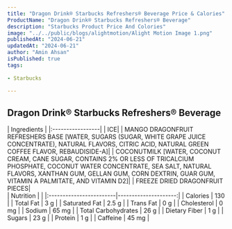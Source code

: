 ```yaml
---
title: "Dragon Drink® Starbucks Refreshers® Beverage Price & Calories"
ProductName: "Dragon Drink® Starbucks Refreshers® Beverage" 
description: "Starbucks Product Price And Colories"
image: "../../public/blogs/alightmotion/Alight Motion Image 1.png"
publishedAt: "2024-06-21"
updatedAt: "2024-06-21"
author: "Amin Ahsan"
isPublished: true
tags:
 
- Starbucks
      
---
```


 
## Dragon Drink® Starbucks Refreshers® Beverage 
  
<div className="tables-container">
  <div className="table-wrapper">
    | Ingredients  |  
    |:-----------------|
    | ICE|
    | MANGO DRAGONFRUIT REFRESHERS BASE [WATER, SUGARS (SUGAR, WHITE GRAPE JUICE CONCENTRATE), NATURAL FLAVORS, CITRIC ACID, NATURAL GREEN COFFEE FLAVOR, REBAUDISIDE-A]|
    | COCONUTMILK [WATER, COCONUT CREAM, CANE SUGAR, CONTAINS 2% OR LESS OF TRICALCIUM PHOSPHATE, COCONUT WATER CONCENTRATE, SEA SALT, NATURAL FLAVORS, XANTHAN GUM, GELLAN GUM, CORN DEXTRIN, GUAR GUM, VITAMIN A PALMITATE, AND VITAMIN D2]|
    | FREEZE DRIED DRAGONFRUIT PIECES|
  </div>
  <div className="table-wrapper">
    | Nutrition               |                      |  
    |:------------------------|---------------------:|
    | Calories                | 130                  |
    | Total Fat               | 3 g                  |
    | Saturated Fat           | 2.5 g                |
    | Trans Fat               | 0 g                  |
    | Cholesterol             | 0 mg                 |
    | Sodium                  | 65 mg                |
    | Total Carbohydrates     | 26 g                 |
    | Dietary Fiber           | 1 g                  |
    | Sugars                  | 23 g                 |
    | Protein                 | 1 g                  |
    | Caffeine                | 45 mg                |
  </div>
</div>
<style jsx>{`
  .tables-container {
    display: flex;
    flex-direction: row;
    gap: 30px;
  }
  .table-wrapper {
    width: 500px; /* Adjust as needed */
  }
  @media (max-width: 768px) {
    .tables-container {
      flex-direction: column;
      gap: 0px; /* Adjust as needed */
    }
    .table-wrapper {
      width: 100%; /* Adjust as needed */
    }
  }
`}</style>
